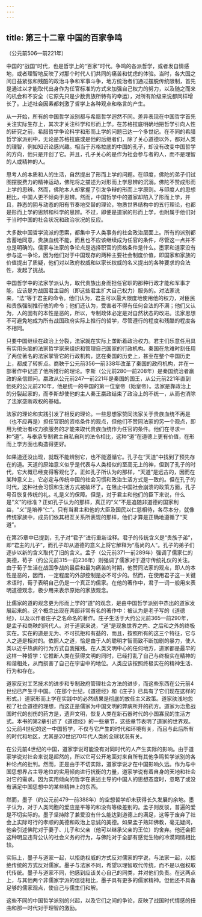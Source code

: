 ```yaml
---
---
---
```

title: 第三十二章 中国的百家争鸣
---




（公元前506—前221年）

中国的“战国”时代，也是哲学上的“百家”时代。争鸣的各派哲学，或者发自情感地，或者理智地反映了对那个时代人们共同的痛苦和忧虑的体验。当时，各大国之间日益紧张和残酷的政治斗争和军事斗争，地方统治者们通过摆脱传统限制，首先是通过以才能取代出身作为任官标准的方式来加强自己权力的努力，以及随之而来的机会和不安全（它原先只是少数贵族所特有的幸运），对所有阶级来说都同样增长了。上述社会因素都刺激了哲学上各种观点和格言的产生。

从一开始，所有的中国哲学派别都与希腊哲学迥然不同。差异表现在中国哲学首先关注实际生存上，其次才关注科学和形而上学。在苏格拉底明确地把哲学引向人性的研究之前，希腊哲学争论科学和形而上学的问题已达一个多世纪。在不同的希腊哲学家派别中，无论是苏格拉底或是他的后继者们，除了关心道德以外，都对人类的理智，例如知识论感兴趣。相当于苏格拉底的中国的孔子，却没有改变中国哲学的方向，他只是开创了它。并且，孔子关心的是作为社会参与者的人，而不是理智的人或精神的人。

思考人的本质和人的生活，自然提出了形而上学的问题。在印度，佛陀的弟子们试图摆脱费力的精神运动，佛陀将之描述为对形而上学思辨的沉溺。佛陀不赞成形而上学的思辨。然而，佛陀本人却掌握了引发争辩的形而上学原则。与印度人的思想相比，中国人更不倾向于思辨。然而，中国哲学中的道家却陷入了形而上学，并且，静态的阴与动态的阳有节奏地交替的理论，物质世界结构中的五行理论，也都是形而上学的思辨和科学的思辨。不过，即便是道家的形而上学，也附属于他们对于当时中国的社会状况和政治状况的反应。

大多数中国哲学流派的思索，都集中于人类事务的社会政治层面上。所有的派别都含蓄地同意，贵族血统不能，而且也不应该继续成为任官的条件，尽管这一点并不总是明确的。儒家与法家的争论点是选择职官的资格条件是什么。墨家和道家没有参与这一争论，因为他们对于中国现存的两种主要社会制度价值，即国家和家族的价值提出了质疑，他们对以政府权威和以家长权威的名义提出的各种要求的合法性，发起了挑战。

中国哲学中的法家学派认为，取代贵族出身而担任官职的那种行政才能和军事才能，应该是为战国君主目的（即这些君主扩大自己权力）服务的。对法家说来，“法”等于君主的命令。他们认为，君主可以最大限度地使用他的权力，对臣民和贵族强制推行他的命令；他们还认为，受害者不得有任何合法的不满；他们又认为，人的固有的本性是恶的，所以，专制政体必定是对自然状态的改进。法家思想不可避免地成为所有战国政府实际上推行的哲学，尽管遵行的程度和残酷的程度各不相同。

只要中国继续在政治上分裂，法家就在实际上垄断着政治权力。君主们乐意任用具有实用头脑的法家哲学家来组织和管理自己国家的行政机构。秦国在危难时刻任用了两位著名的法家掌管它的行政机构，这在秦国的历史上，甚至在整个中国历史上，都成了转折点。商鞅于公元前356—前338年改革了秦国的政府机构，并在一部著作中记述了他所推行的理论。李斯（公元前280—前208年）是秦国统治者嬴政的亲信顾问。嬴政从公元前247—前221年是秦国的国王，从公元前221年直到他死的公元前210年，他是统一的中国的第一位皇帝（始皇帝）。法家是靠政治上的分裂起家的，而李斯却使他的主人秦王嬴政结束了政治上的不统一，从而也消除了法家垄断政权的基础。

法家的理论和实践引发了相反的理论。一些思想家赞同法家关于贵族血统不再是（也不应再是）担任官职的资格条件的观点，但他们不赞同法家的另一个观点，即用为统治者权力欲服务的才能来取代贵族血统作为任官的条件。他们在寻求一种“道”。与奉承专制君主自私自利的法令相比，这种“道”在道德上更有价值，在形而上学方面也构造得更好。

如果道还没出现，就既不能辨别它，也不能遵循它。孔子在“天道”中找到了预先存在的道。天道的原始意义似乎是代表与人类相似的至高无上的神，但到了孔子的时代，它大概已经变得客观化了。正如孔子所认为的那样，“天道”是远古的，因而在某种意义上，它必定与传统中国的社会习惯和政治生活方式是一致的。但在孔子的时代，这种社会习惯和生活方式被破坏了。在阻止中国社会崩溃的政策方面，孔子号召恢复传统的礼。礼是义的保障。但是，对于君主和他们的臣下来说，什么是“义”的标准？正如孔子认为的那样，真正的“义”不是追随非道德的国家利益，“义”是培养“仁”。只有当君主和他的大臣及国民以仁慈相待，各尽本分，就像传统家族中，成员们依其相互关系所表现的那样，他们才算是正确地遵循了“天道”。

在第25章中已提到，孔子对“君子”进行重新诠释。君子的传统含义是“贵族子弟”，即“君主的儿子”，而孔子却从道德的意义上将它解释为“高尚的人”。孔子的弟子们逐步以新的含义取代了旧的含义。孟子（公元前371—前289年）强调了儒家仁的美德，荀子（约公元前315—前236年）则强调了儒家对于遵守传统礼仪的关注。由于荀子生活在战国争战的最后和最为痛苦的时期，他赞同法家的观点，即人的本性是恶的，因而，一定程度的外部控制是必不可少的。然而，在使用君子这一关键术语时，荀子表明自己仍是一个真正的儒家。在他的著作中，君子一词一般用来表明道德观念，极少用来表示原始的家族观念。

比儒家的道的观念更为形而上学的“道”的观念，是由中国哲学派别中杰出的道家发展起来的。这个概念出现在两部非常有名的著作中：被认为是老子写的《道德经》，以及以作者庄子之名命名的著作。庄子生活于大约公元前365—前290年，是孟子和商鞅的同代人。对于道家来说，“道”是现象世界之内、之后和之外的终极实在。实在的道是无为、不可抗拒和有益的，而且，按照所有的这三个特征，它与人之道是相对的。依照人之道，恰是由于人的聪明才智而致不断加剧的暴力，使人类以近乎热病的行为方式自我摧残。在人类文明中心的任何地方，道家都是最早的这样一种哲学：它推断人类在获得文明的同时，已经打乱了自己与终极实在精神的和谐相处，从而损害了自己在宇宙中的地位。人类应该按照终极实在的精神生活、行为和存在。

道家反对工艺技术的进步和专制政府管理社会方法的进步，而这些东西在公元前4世纪已产生于中国。（在那个世纪，《道德经》和《庄子》已具有了它们现在这样的形式。）道家形而上学在实践中的必然结果是彻底的放任主义政策。道家肤浅地忽视了社会道德的理想，而这正是儒家为中国文明的弊病所开的药方。道家为治愈战国时代的创伤的药方是，遗弃文明，恢复人类在新石器时代的小国寡民的生活方式。本书的第2章引述了《道德经》的一些章节，这些章节表明了道家的世界观。公元前4世纪的这一中国哲学，不仅与它产生的时代和环境有关，而且与此后所有的时代和地区，尤其是20世纪70年代人类的全球状况有关。

在公元前4世纪的中国，道家学说可能没有对同时代的人产生实际的影响。由于道家学说对社会来说是超然的，所以它可公开地面对来自所有其他争鸣哲学派别的各种论点的批判。然而，正是由于不切实际，道家学说才在中国影响久远。作为与中国思想界占主导地位的实用倾向进行抗衡的力量，道家学说有着自身的天地和社会对它的需求。因为实用倾向的哲学在表述主导的中国人的思想态度时，忽略了或没有满足中国思想中的某些精神上的东西。

然而，墨子（约公元前479—前388年）的空想哲学却未获得长久发展的余地。墨子认为，对于人类同胞的爱应是平等的和没有等级差别的。孟子则反驳，普遍的爱是不切实际的。墨子坚持除了兼爱没有什么能达到道德上的满足，这等于废弃了社会上实际可行的孝顺的美德和政治上忠诚的美德。如果孟子熟知佛教，毫无疑问，他会引述佛陀对于妻子、儿子和父亲（他可以继承父亲的王位）的舍弃。他还会把这种明显违背公认的社会义务的行为，与佛陀对于全部有感觉生物的冷漠同情相比较。

实际上，墨子与道家一起，以拒绝权威的方式反对儒家的学说，与法家一起，以拒绝传统的方式反对儒家。墨子与法家不同，希望以理智取代传统，而不是以强权取代传统。墨子与道家不同，他感到应该关心自己的同类，并对他们负责。在这两点上，与其他两个非儒家学派的信徒相比，墨子具有更多的儒家精神。但他还不具备足够的儒家观点，使自己与儒生们和解。

这些不同的中国哲学派别的兴起，以及它们之间的争论，反映了战国时代情感的扭曲和那一时代对于理智的激励。